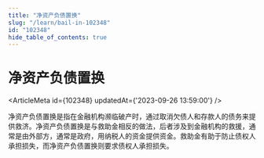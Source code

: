 ```yaml
---
title: "净资产负债置换"
slug: "/learn/bail-in-102348"
id: "102348"
hide_table_of_contents: true
---
```



# 净资产负债置换

<ArticleMeta id={102348} updatedAt={'2023-09-26 13:59:00'} />
<div className='border-solid border-b border-t-0 my-4 border-[var(--ifm-color-gray-300)]' />

净资产负债置换是指在金融机构濒临破产时，通过取消欠债人和存款人的债务来提供救济。净资产负债置换是与救助金相反的做法，后者涉及到金融机构的救援，通常是由外部方，通常是政府，用纳税人的资金提供资金。救助金有助于防止债权人承担损失，而净资产负债置换则要求债权人承担损失。
